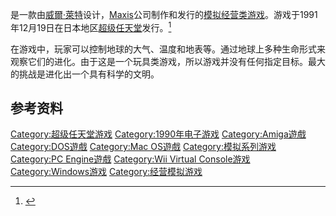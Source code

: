 {{expand|time=2015-11-06T09:32:03+00:00}}
{{refimprove|time=2015-11-06T09:32:03+00:00}}
{{NoteTA
| G1=Games
}}

{{vgname|模拟地球|en=SimEarth}}是一款由[[威爾·萊特|威爾·萊特]]设计，[[Maxis|Maxis]]公司制作和发行的[[模拟经营类游戏|模拟经营类游戏]]。游戏于1991年12月19日在日本地区[[超级任天堂|超级任天堂]]发行。<ref name="gamefaqs">{{cite web| url = http://www.gamefaqs.com/snes/588659-simearth-the-living-planet/data| title = Release information| publisher = [[GameFAQs|GameFAQs]]| date = | accessdate = 2015-11-05| archive-date = 2016-03-04| archive-url = https://web.archive.org/web/20160304210241/http://www.gamefaqs.com/snes/588659-simearth-the-living-planet/data| dead-url = no}}</ref>

在游戏中，玩家可以控制地球的大气、温度和地表等。通过地球上多种生命形式来观察它们的进化。由于这是一个玩具类游戏，所以游戏并没有任何指定目标。最大的挑战是进化出一个具有科学的文明。

== 参考资料 ==
{{Reflist}}

{{DEFAULTSORT:SimEarth}}
[[Category:超级任天堂游戏|Category:超级任天堂游戏]]
[[Category:1990年电子游戏|Category:1990年电子游戏]]
[[Category:Amiga遊戲|Category:Amiga遊戲]]
[[Category:DOS遊戲|Category:DOS遊戲]]
[[Category:Mac_OS遊戲|Category:Mac OS遊戲]]
[[Category:模拟系列游戏|Category:模拟系列游戏]]
[[Category:PC_Engine遊戲|Category:PC Engine遊戲]]
[[Category:Wii_Virtual_Console游戏|Category:Wii Virtual Console游戏]]
[[Category:Windows游戏|Category:Windows游戏]]
[[Category:经营模拟游戏|Category:经营模拟游戏]]

{{Simulation-videogame-stub}}